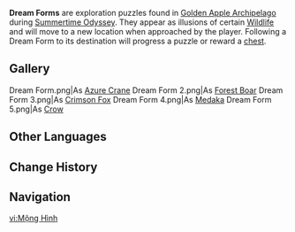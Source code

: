 {{Terminology Infobox
|image        = Dream Form.png
|caption      = A Dream Form as an [[Azure Crane]]
|type         = Exploration
|area         = Golden Apple Archipelago
|event        = Summertime Odyssey
}}
'''Dream Forms''' are exploration puzzles found in [[Golden Apple Archipelago/2.8|Golden Apple Archipelago]] during [[Summertime Odyssey]]. They appear as illusions of certain [[Wildlife]] and will move to a new location when approached by the player. Following a Dream Form to its destination will progress a puzzle or reward a [[chest]].

==Gallery==
<gallery>
Dream Form.png|As [[Azure Crane]]
Dream Form 2.png|As [[Forest Boar]]
Dream Form 3.png|As [[Crimson Fox]]
Dream Form 4.png|As [[Medaka]]
Dream Form 5.png|As [[Crow]]
</gallery>

==Other Languages==
{{Other Languages|default_hidden=1<!--from [[Mesmerizing_Dream_at_Sea/Story#Memory_2]]; most languages do not have a proper name for this form-->
|en      = "Dream Form"
|zhs     = 「梦形」
|zhs_rm  = "Mèngxíng"
|zht     = 「夢形」
|zht_rm  = "Mèngxíng"
|ja      = 「夢形」
|ja_rm   = "Mukei"{{Assumed}}
|ko      = 「꿈의 형태」
|ko_rm   = "Kkum-ui Hyeongtae"
<!-- ES translation never refers to "Dream Form" -->
|fr      = <!--___ translucide-->
|ru      = <!--прозрачный ___-->
|th      = <!--___ ที่มีสีสันแบบ Seelie-->
|vi      = {{tt|Mộng Hình|夢形}}
|de      = „Traumgestalt“
|id      = <!--roh yang berbentuk ___-->
|pt      = <!--___ com forma da Seelie-->
}}

==Change History==
{{Change History|2.8}}

==Navigation==
{{Exploration Navbox}}

[[vi:Mộng Hình]]